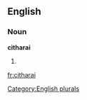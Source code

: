 
==English==

===Noun===
'''citharai'''

# {{plural of|[[cithara]]}}

[[Category:English plurals]]

[[fr:citharai]]